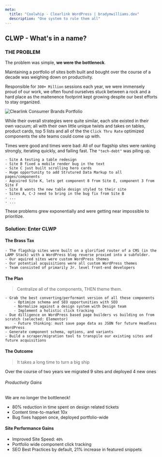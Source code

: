 ```yaml
---
meta:
  title: "Coolwhip - Clearlink WordPress | bradymwilliams.dev"
  description: "One system to rule them all"
---
```


## CLWP - What's in a name?

### THE PROBLEM

The problem was simple, **we were the bottleneck**.

Maintaining a portfolio of sites both built and bought over the course of a decade was weighing down on productivity.

Responsible for `300+ Million` sessions each year, we were immensely proud of our work, we often found ourselves stuck between a rock and a hard place as the maitenence footprint kept growing despite our best efforts to stay organized.

![Clearlink Consumer Brands Portfolio](/images/brands.png)

While their overall strategies were quite similar, each site existed in their own vacuum; all with their own little unique twists and takes on tables, product cards, top 5 lists and all of the the `Click Thru Rate` optimized components the site teams could come up with.

Times were good and times were bad: All of our flagship sites were ranking strongly, iterating quickly, and failing fast. The `"tech-debt"` was piling up.

    - Site A testing a table redesign
    - Site B fixed a mobile render bug in the text
    - Site C just built scrolling hero cards
    - Huge opportunity to add Strutured Data Markup to all pages/components
    - Aqcuired Site K, lets get component 8 from Site E, component 3 from Site F
    - Site B wants the new table design styled to their site
    - Sites A, C-J need to bring in the bug fix from Site B
    - ...
    - ...

These problems grew exponentially and were getting near impossible to prioritize.

### Solution: Enter CLWP

#### The Brass Tax

    - The flagship sites were built on a glorified router of a CMS (in the LAMP Stack) with a WordPress blog reverse proxied into a subfolder.
    - Our aquired sites were custom WordPress themes
    - Our potential acquisitions were all custom WordPress themes
    - Team consisted of primarily Jr. level front-end developers

#### The Plan

> Centralize all of the components, THEN theme them.

    - Grab the best converting/performant version of all these components
        - Optimize schema and SEO opportunities with SEO
        - Normalize against a design system with Design team
        - Implement a holistic click tracking
    - Due dilligence on WordPress based page builders vs building on from scratch (selected: Elementor)
        - Future thinking: must save page data as JSON for future Headless WordPress
    - Generate component schema, options, and variants
    - Build a scraper/migration tool to transpile our existing sites and future acquisitions

#### The Outcome

> It takes a long time to turn a big ship

Over the course of two years we migrated 9 sites and deployed 4 new ones

###### Productivity Gains

We are no longer the bottleneck!

- 80% reduction in time spent on design related tickets
- Content time-to-market 10x
- Bug fixes happen once, deployed portfolio-wide

#### Site Performance Gains

- Improved Site Speed: `40%`
- Portfolio wide component click tracking
- SEO Best Practices by default, 21% increase in featured snippets

